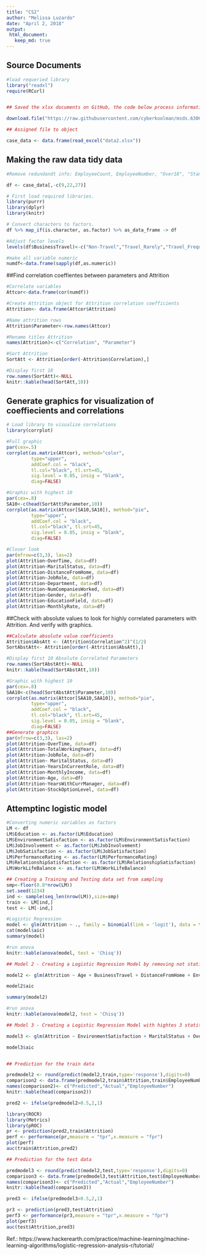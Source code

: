 ---
title: "CS2"
author: "Melissa Luzardo"
date: "April 2, 2018"
output: 
 html_document:
   keep_md: true
---

## Source Documents

``` {r echo=TRUE, comment=NA, results='asis'}

#load requeried library
library("readxl")
require(RCurl)


## Saved the xlsx documents on GitHub, the code below process information from GitHub instead of our local computers.

download.file("https://raw.githubusercontent.com/cyberkoolman/msds.6306.case.study.2/master/CaseStudy2-data.xlsx", "data2.xlsx", mode="wb")

## Assigned file to object 

case_data <- data.frame(read_excel("data2.xlsx"))

```


## Making the raw data tidy data


```{r echo=TRUE, results='asis'}


#Remove redundandt info: EmployeeCount, EmployeeNumber, "Over18", "StandardHours"

df <- case_data[,-c(9,22,27)]

# First load required libraries.
library(purrr)
library(dplyr)
library(knitr)

# Convert characters to factors.
df %>% map_if(is.character, as.factor) %>% as_data_frame -> df

#Adjust factor levels
levels(df$BusinessTravel)<-c("Non-Travel","Travel_Rarely","Travel_Frequently")

#make all variable numeric
numdf<-data.frame(sapply(df,as.numeric))

```


##Find correlation coeffientes between parameters and Attrition


``` {r echo=TRUE,  results='asis'}


#Correlate variables
Attcor<-data.frame(cor(numdf))

#Create Attrition object for Attrition correlation coefficients 
Attrition<- data.frame(Attcor$Attrition)

#Name attrition rows
Attrition$Parameter<-row.names(Attcor)

#Rename titles Attrition
names(Attrition)<-c("Correlation", "Parameter")

#Sort Attrition
SortAtt <- Attrition[order(-Attrition$Correlation),]

#Display first 10
row.names(SortAtt)<-NULL
knitr::kable(head(SortAtt,10))

```

## Generate graphics for visualization of coeffiecients and correlations

```{r echo=TRUE,  results='asis'}

# Load library to visualize correlations
library(corrplot)

#Full graphic
par(cex=.5)
corrplot(as.matrix(Attcor), method="color", 
         type="upper", 
         addCoef.col = "black",
         tl.col="black", tl.srt=45,
         sig.level = 0.05, insig = "blank", 
         diag=FALSE)

#Graphic with highest 10
par(cex=.8)
SA10<-c(head(SortAtt$Parameter,10))
corrplot(as.matrix(Attcor[SA10,SA10]), method="pie", 
         type="upper", 
         addCoef.col = "black",
         tl.col="black", tl.srt=45,
         sig.level = 0.05, insig = "blank", 
         diag=FALSE)

#Closer look
par(mfrow=c(3,3), las=2)
plot(Attrition~OverTime, data=df)
plot(Attrition~MaritalStatus, data=df)
plot(Attrition~DistanceFromHome, data=df)
plot(Attrition~JobRole, data=df)
plot(Attrition~Department, data=df)
plot(Attrition~NumCompaniesWorked, data=df)
plot(Attrition~Gender, data=df)
plot(Attrition~EducationField, data=df)
plot(Attrition~MonthlyRate, data=df)

```

##Check with absolute values to look for highly correlated parameters with Attrition. And verify with graphics.
```{r echo=TRUE, comment=NA, results='asis'}
##Calculate absolute value coefficients
Attrition$AbsAtt <- (Attrition$Correlation^2)^(1/2)
SortAbstAtt<- Attrition[order(-Attrition$AbsAtt),]

#Display first 10 Absolute Correlated Parameters
row.names(SortAbstAtt)<-NULL
knitr::kable(head(SortAbstAtt,10))

#Graphic with highest 10
par(cex=.8)
SAA10<-c(head(SortAbstAtt$Parameter,10))
corrplot(as.matrix(Attcor[SAA10,SAA10]), method="pie", 
         type="upper", 
         addCoef.col = "black",
         tl.col="black", tl.srt=45,
         sig.level = 0.05, insig = "blank", 
         diag=FALSE)
##Generate graphics
par(mfrow=c(3,3), las=2)
plot(Attrition~OverTime, data=df)
plot(Attrition~TotalWorkingYears, data=df)
plot(Attrition~JobRole, data=df)
plot(Attrition~ MaritalStatus, data=df)
plot(Attrition~YearsInCurrentRole, data=df)
plot(Attrition~MonthlyIncome, data=df)
plot(Attrition~Age, data=df)
plot(Attrition~YearsWithCurrManager, data=df)
plot(Attrition~StockOptionLevel, data=df)
```

## Attemptinc logistic model

```{r echo=TRUE, comment=NA, results='asis'}

#Converting numeric variables as factors
LM <- df
LM$Education <- as.factor(LM$Education)
LM$EnvironmentSatisfaction <- as.factor(LM$EnvironmentSatisfaction)
LM$JobInvolvement <- as.factor(LM$JobInvolvement)
LM$JobSatisfaction <- as.factor(LM$JobSatisfaction)
LM$PerformanceRating <- as.factor(LM$PerformanceRating)
LM$RelationshipSatisfaction <- as.factor(LM$RelationshipSatisfaction)
LM$WorkLifeBalance <- as.factor(LM$WorkLifeBalance)

## Creating a Training and Testing data set from sampling
smp<-floor(0.8*nrow(LM))
set.seed(1234)
ind <- sample(seq_len(nrow(LM)),size=smp)
train <- LM[ind,]
test <- LM[-ind,]

#Logistic Regression
model <- glm(Attrition ~ ., family = binomial(link = 'logit'), data = train)
cat(model$aic)
summary(model)

#run anova
knitr::kable(anova(model, test = 'Chisq'))

## Model 2 - Creating a Logistic Regression Model by removing not statistically significant variables to reduce AIC value

model2 <- glm(Attrition ~ Age + BusinessTravel + DistanceFromHome + EnvironmentSatisfaction +   JobInvolvement + JobRole + JobSatisfaction + MaritalStatus + NumCompaniesWorked + OverTime +   RelationshipSatisfaction + TrainingTimesLastYear + WorkLifeBalance + YearsAtCompany + YearsInCurrentRole + YearsSinceLastPromotion + YearsWithCurrManager, family = binomial(link = 'logit'), data = train)

model2$aic

summary(model2)

#run anova
knitr::kable(anova(model2, test = 'Chisq'))

## Model 3 - Creating a Logistic Regression Model with hightes 3 statitstically significant parameters

model3 <- glm(Attrition ~ EnvironmentSatisfaction + MaritalStatus + OverTime , family = binomial(link = 'logit'), data = train)

model3$aic


## Prediction for the train data

predmodel2 <- round(predict(model2,train,type='response'),digits=0)
comparison2 <- data.frame(predmodel2,train$Attrition,train$EmployeeNumber)
names(comparison2)<- c("Predicted","Actual","EmployeeNumber")
knitr::kable(head(comparison2))

pred2 <- ifelse(predmodel2>0.5,2,1)

library(ROCR)
library(Metrics)
library(pROC)
pr <- prediction(pred2,train$Attrition)
perf <- performance(pr,measure = "tpr",x.measure = "fpr")
plot(perf)
auc(train$Attrition,pred2)

## Prediction for the test data

predmodel3 <- round(predict(model2,test,type='response'),digits=0)
comparison3 <- data.frame(predmodel3,test$Attrition,test$EmployeeNumber)
names(comparison3)<- c("Predicted","Actual","EmployeeNumber")
knitr::kable(head(comparison3))

pred3 <- ifelse(predmodel3>0.5,2,1)

pr3 <- prediction(pred3,test$Attrition)
perf3 <- performance(pr3,measure = "tpr",x.measure = "fpr")
plot(perf3)
auc(test$Attrition,pred3)

```

Ref.:
https://www.hackerearth.com/practice/machine-learning/machine-learning-algorithms/logistic-regression-analysis-r/tutorial/